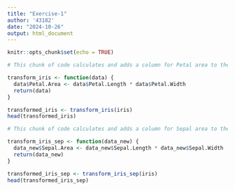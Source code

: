 ```yaml
---
title: "Exercise-1"
author: '43182'
date: "2024-10-26"
output: html_document
---
```


```r
knitr::opts_chunk$set(echo = TRUE)
```

```r
# This chunk of code calculates and adds a column for Petal area to the dataset Iris

transform_iris <- function(data) {
  data$Petal.Area <- data$Petal.Length * data$Petal.Width
  return(data)
}

transformed_iris <- transform_iris(iris)
head(transformed_iris)
```

```r
# This chunk of code calculates and adds a column for Sepal area to the dataset Iris

transform_iris_sep <- function(data_new) {
  data_new$Sepal.Area <- data_new$Sepal.Length * data_new$Sepal.Width
  return(data_new)
}

transformed_iris_sep <- transform_iris_sep(iris)
head(transformed_iris_sep)
```